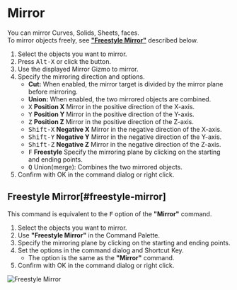 
# Mirror

<Reference shortcut="Alt-X" command="Mirror" button="Left of Command Bar" />

You can mirror Curves, Solids, Sheets, faces.<br />
To mirror objects freely, see [**"Freestyle Mirror"**](#freestyle-mirror) described below.

1. Select the objects you want to mirror.
2. Press <kbd>Alt-X</kbd> or click the button.
3. Use the displayed Mirror Gizmo to mirror.
4. Specify the mirroring direction and options.
   - **Cut:** When enabled, the mirror target is divided by the mirror plane before mirroring.
   - **Union:** When enabled, the two mirrored objects are combined.
   - <kbd>X</kbd> **Position X** Mirror in the positive direction of the X-axis.
   - <kbd>Y</kbd> **Position Y** Mirror in the positive direction of the Y-axis.
   - <kbd>Z</kbd> **Position Z** Mirror in the positive direction of the Z-axis.
   - <kbd>Shift-X</kbd> **Negative X** Mirror in the negative direction of the X-axis.
   - <kbd>Shift-Y</kbd> **Negative Y** Mirror in the negative direction of the Y-axis.
   - <kbd>Shift-Z</kbd> **Negative Z** Mirror in the negative direction of the Z-axis.
   - <kbd>F</kbd> **Freestyle** Specify the mirroring plane by clicking on the starting and ending points.
   - <kbd>Q</kbd> Union(merge): Combines the two mirrored objects.
5. Confirm with OK in the command dialog or right click.

## Freestyle Mirror[#freestyle-mirror]

This command is equivalent to the <kbd>F</kbd> option of the **"Mirror"** command.

1. Select the objects you want to mirror.
2. Use **"Freestyle Mirror"** in the Command Palette.
3. Specify the mirroring plane by clicking on the starting and ending points.
4. Set the options in the command dialog and Shortcut Key.
   - The option is the same as the **"Mirror"** command.
5. Confirm with OK in the command dialog or right click.

![Freestyle Mirror](/img/freestyle-mirror.gif)

